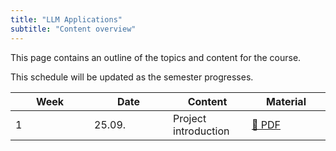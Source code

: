 ```yaml
---
title: "LLM Applications"
subtitle: "Content overview"
---
```


This page contains an outline of the topics and content for the course.

:::{.callout-note}
This schedule will be updated as the semester progresses.
:::


|	Week	|	Date	|	Content	|	Material	|	
|	---	|	---	|	---	|	---	|	
|	1	|	25.09.	|	Project introduction	|	[📑 PDF](https://docs.google.com/presentation/d/1DlSgDb8G2jQ3Tlm69eUkhBA49SDVpCEr5K12UxpshlQ/export/pdf)	|	